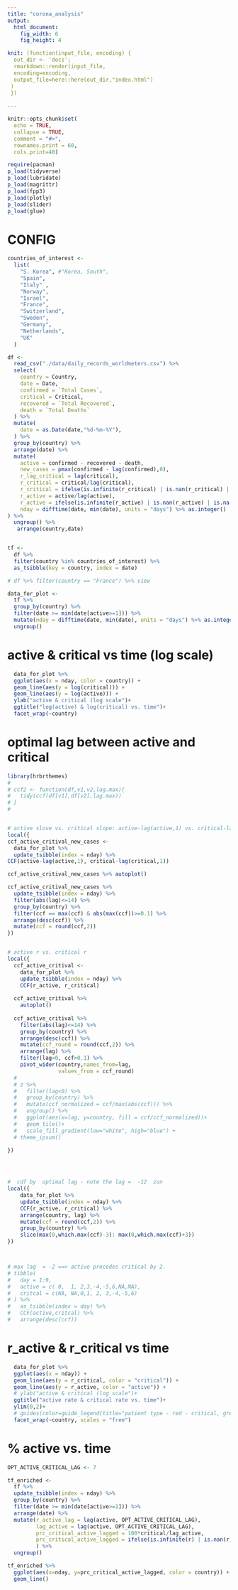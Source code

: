 ```yaml
---
title: "corona_analysis"
output:
  html_document:
    fig_width: 6
    fig_height: 4

knit: (function(input_file, encoding) {
  out_dir <- 'docs';
  rmarkdown::render(input_file, 
  encoding=encoding,
  output_file=here::here(out_dir,"index.html")
 )
 })
    
---
```


```r
knitr::opts_chunk$set(
  echo = TRUE,
  collapse = TRUE,
  comment = "#>",
  rownames.print = 60,
  cols.print=40)

```

```r
require(pacman)
p_load(tidyverse)
p_load(lubridate)
p_load(magrittr)
p_load(fpp3)
p_load(plotly)
p_load(slider)
p_load(glue)
```

# CONFIG
```r

countries_of_interest <- 
  list(
    "S. Korea", #"Korea, South",
    "Spain", 
    "Italy" ,
    "Norway",
    "Israel", 
    "France",
    "Switzerland", 
    "Sweden",
    "Germany",
    "Netherlands", 
    "UK"
  )


```


```r
df <- 
  read_csv("./data/daily_records_worldmeters.csv") %>% 
  select(
    country = Country,
    date = Date,
    confirmed = `Total Cases`,
    critical = Critical,
    recovered = `Total Recovered`,
    death = `Total Deaths`
  ) %>% 
  mutate(
    date = as.Date(date,"%d-%m-%Y"),
  ) %>% 
  group_by(country) %>% 
  arrange(date) %>% 
  mutate(
    active = confirmed - recovered - death,
    new_cases = pmax(confirmed - lag(confirmed),0),
    r_lag_critical = lag(critical),
    r_critical = critical/lag(critical),
    r_critical = ifelse(is.infinite(r_critical) | is.nan(r_critical) | is.na(r_critical), 1, r_critical),
    r_active = active/lag(active),
    r_active = ifelse(is.infinite(r_active) | is.nan(r_active) | is.na(r_active), 1, r_active),
    nday = difftime(date, min(date), units = "days") %>% as.integer() 
) %>% 
  ungroup() %>% 
   arrange(country,date) 


tf <- 
  df %>% 
  filter(country %in% countries_of_interest) %>% 
  as_tsibble(key = country, index = date)

# df %>% filter(country == "France") %>% view

```




```r

data_for_plot <-
  tf %>% 
  group_by(country) %>% 
  filter(date >= min(date[active>=1])) %>%  
  mutate(nday = difftime(date, min(date), units = "days") %>% as.integer()) %>% 
  ungroup() 
```


# active & critical vs time (log scale)
```r
  data_for_plot %>% 
  ggplot(aes(x = nday, color = country)) +
  geom_line(aes(y = log(critical))) +
  geom_line(aes(y = log(active))) +
  ylab("active & critical (log scale")+
  ggtitle("log(active) & log(critical) vs. time")+
  facet_wrap(~country)
```


# optimal lag between active and critical
```r
library(hrbrthemes)
# 
# ccf2 <- function(df,v1,v2,lag.max){
#   tidy(ccf(df[v1],df[v2],lag.max))
# }
# 


# active slove vs. critical slope: active-lag(active,1) vs. critical-lag(critical
local({
ccf_active_critival_new_cases <- 
  data_for_plot %>% 
  update_tsibble(index = nday) %>% 
CCF(active-lag(active,1), critical-lag(critical,1)) 

ccf_active_critival_new_cases %>% autoplot()

ccf_active_critival_new_cases %>% 
  update_tsibble(index = nday) %>% 
  filter(abs(lag)<=14) %>% 
  group_by(country) %>% 
  filter(ccf == max(ccf) & abs(max(ccf))>=0.1) %>% 
  arrange(desc(ccf)) %>% 
  mutate(ccf = round(ccf,2))
})


# active r vs. critical r
local({
  ccf_active_critival <- 
    data_for_plot %>% 
    update_tsibble(index = nday) %>% 
    CCF(r_active, r_critical)
  
  ccf_active_critival %>% 
    autoplot()
  
  ccf_active_critival %>% 
    filter(abs(lag)<=14) %>% 
    group_by(country) %>% 
    arrange(desc(ccf)) %>% 
    mutate(ccf_round = round(ccf,2)) %>% 
    arrange(lag) %>% 
    filter(lag<0, ccf>0.1) %>% 
    pivot_wider(country,names_from=lag,
                values_from = ccf_round)
  # 
  # z %>% 
  #   filter(lag<0) %>%
  #   group_by(country) %>% 
  #   mutate(ccf_normalized = ccf/max(abs(ccf))) %>% 
  #   ungroup() %>% 
  #   ggplot(aes(x=lag, y=country, fill = ccf/ccf_normalized))+
  #   geom_tile()+
  #   scale_fill_gradient(low="white", high="blue") +
  # theme_ipsum()
    
})




#  cdf by  optimal lag - note the lag =  -12  zon
local({
    data_for_plot %>% 
    update_tsibble(index = nday) %>% 
    CCF(r_active, r_critical) %>% 
    arrange(country, lag) %>% 
    mutate(ccf = round(ccf,2)) %>% 
    group_by(country) %>% 
    slice(max(0,which.max(ccf)-3): max(0,which.max(ccf)+3))
})



# max lag  = -2 ==> active precedes critical by 2.
# tibble(
#   day = 1:9,
#   active = c( 0,  1, 2,3,-4,-5,6,NA,NA),
#   critcal = c(NA, NA,0,1, 2, 3,-4,-5,6)
# ) %>%
#   as_tsibble(index = day) %>%
#   CCF(active,critcal) %>% 
#   arrange(desc(ccf))


```


# r_active & r_critical vs time
```r
  data_for_plot %>% 
  ggplot(aes(x = nday)) +
  geom_line(aes(y = r_critical, color = "critical")) +
  geom_line(aes(y = r_active, color = "active")) +
  # ylab("active & critical (log scale")+
  ggtitle("active rate & critical rate vs. time")+
  ylim(0,2)+
  # guides(color=guide_legend(title="patient type - red - critical, green - active")) +
  facet_wrap(~country, scales = "free")
```


# % active vs. time
```r

OPT_ACTIVE_CRITICAL_LAG <- 7

tf_enriched <- 
  tf %>% 
  update_tsibble(index = nday) %>% 
  group_by(country) %>% 
  filter(date >= min(date[active>=1])) %>%  
  arrange(date) %>% 
  mutate(r_active_lag = lag(active, OPT_ACTIVE_CRITICAL_LAG),
         lag_active = lag(active, OPT_ACTIVE_CRITICAL_LAG),
         prc_critical_active_lagged = 100*critical/lag_active,
         prc_critical_active_lagged = ifelse(is.infinite(r) | is.nan(r) | is.na(r), 1, r)
         ) %>% 
  ungroup()

tf_enriched %>% 
  ggplot(aes(x=nday, y=prc_critical_active_lagged, color = country)) + 
  geom_line()




```



